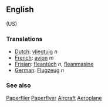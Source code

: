 ==English== (US)

===Translations===
*[[Dutch]]: [[vliegtuig]] ''n''
*[[French]]: [[avion]] ''m''
*[[Frisian]]: [[fleantúch]] ''n'', [[fleanmasine]]
*[[German]]: [[Flugzeug]] ''n''

===See also===
[[Paperflier]] [[Paperflyer]] [[Aircraft]] [[Aeroplane]]